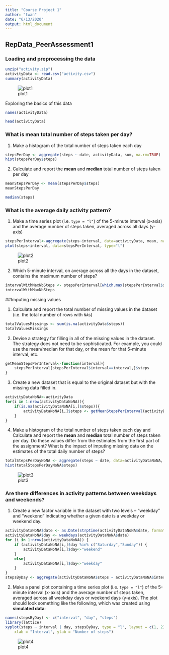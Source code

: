 ---
title: "Course Project 1"
author: "twan"
date: "6/13/2020"
output: html_document
---


## RepData_PeerAssessment1


### Loading and preprocessing the data

```{r, echo = TRUE}
unzip("activity.zip")
activityData <- read.csv("activity.csv")
summary(activityData)
```
![plot1](plot1.png) 

Exploring the basics of this data
```{r}
names(activityData)
```
```{r}
head(activityData)
```


### What is mean total number of steps taken per day?

1. Make a histogram of the total number of steps taken each day
```{r, echo = TRUE}
stepsPerDay <- aggregate(steps ~ date, activityData, sum, na.rm=TRUE)
hist(stepsPerDay$steps)
```

2. Calculate and report the **mean** and **median** total number of steps taken per day
```{r, echo = TRUE}
meanStepsPerDay <- mean(stepsPerDay$steps)
meanStepsPerDay
```
```{r, echo = TRUE}
median(steps)
```


### What is the average daily activity pattern?

1. Make a time series plot (i.e. `type = "l"`) of the 5-minute interval (x-axis) and the average number of steps taken, averaged across all days (y-axis)
```{r, echo = TRUE}
stepsPerInterval<-aggregate(steps~interval, data=activityData, mean, na.rm=TRUE)
plot(steps~interval, data=stepsPerInterval, type="l")
```
![plot2](plot2.png)

2. Which 5-minute interval, on average across all the days in the dataset, contains the maximum number of steps?
```{r, echo = TRUE}
intervalWithMaxNbSteps <- stepsPerInterval[which.max(stepsPerInterval$steps),]$interval
intervalWithMaxNbSteps
```


##Imputing missing values

1. Calculate and report the total number of missing values in the dataset (i.e. the total number of rows with `NA`s)
```{r, echo = TRUE}
totalValuesMissings <- sum(is.na(activityData$steps))
totalValuesMissings
```

2. Devise a strategy for filling in all of the missing values in the dataset. The strategy does not need to be sophisticated. For example, you could use the mean/median for that day, or the mean for that 5-minute interval, etc.
```{r, echo = TRUE}
getMeanStepsPerInterval<-function(interval){
    stepsPerInterval[stepsPerInterval$interval==interval,]$steps
}
```

3. Create a new dataset that is equal to the original dataset but with the missing data filled in.
```{r, echo = TRUE}
activityDataNoNA<-activityData
for(i in 1:nrow(activityDataNoNA)){
    if(is.na(activityDataNoNA[i,]$steps)){
        activityDataNoNA[i,]$steps <- getMeanStepsPerInterval(activityDataNoNA[i,]$interval)
    }
}
```

4. Make a histogram of the total number of steps taken each day and Calculate and report the **mean** and **median** total number of steps taken per day. Do these values differ from the estimates from the first part of the assignment? What is the impact of imputing missing data on the estimates of the total daily number of steps?
```{r, echo = TRUE}
totalStepsPerDayNoNA <- aggregate(steps ~ date, data=activityDataNoNA, sum)
hist(totalStepsPerDayNoNA$steps)
```
![plot3](plot3.png)


### Are there differences in activity patterns between weekdays and weekends?

1. Create a new factor variable in the dataset with two levels -- "weekday" and "weekend" indicating whether a given date is a weekday or weekend day.
```{r, echo = TRUE}
activityDataNoNA$date <- as.Date(strptime(activityDataNoNA$date, format="%Y-%m-%d"))
activityDataNoNA$day <- weekdays(activityDataNoNA$date)
for (i in 1:nrow(activityDataNoNA)) {
    if (activityDataNoNA[i,]$day %in% c("Saturday","Sunday")) {
        activityDataNoNA[i,]$day<-"weekend"
    }
    else{
        activityDataNoNA[i,]$day<-"weekday"
    }
}
stepsByDay <- aggregate(activityDataNoNA$steps ~ activityDataNoNA$interval + activityDataNoNA$day, activityDataNoNA, mean)
```

2. Make a panel plot containing a time series plot (i.e. `type = "l"`) of the 5-minute interval (x-axis) and the average number of steps taken, averaged across all weekday days or weekend days (y-axis). The plot should look something like the following, which was created using **simulated data**:
```{r, echo = TRUE}
names(stepsByDay) <- c("interval", "day", "steps")
library(lattice)
xyplot(steps ~ interval | day, stepsByDay, type = "l", layout = c(1, 2), 
    xlab = "Interval", ylab = "Number of steps")
```
![plot4](plot4.png)
